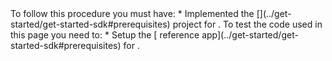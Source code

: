 <PlatformWrapper notAllowed="react-js" >
To follow this procedure you must have:
* Implemented the [<Vg k="GET_STARTED"/>](../get-started/get-started-sdk#prerequisites) project for <Vpd k="NAME"/>.
</PlatformWrapper>
<PlatformWrapper platform="react-js" >
To test the code used in this page you need to:
* Setup the [<Vpd  k="SDK" /> reference app](../get-started/get-started-sdk#prerequisites) for <Vpd k="NAME"/>.
</PlatformWrapper>
